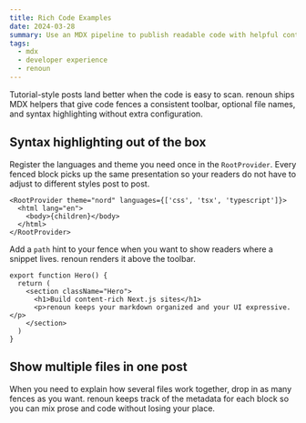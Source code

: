 ```yaml
---
title: Rich Code Examples
date: 2024-03-28
summary: Use an MDX pipeline to publish readable code with helpful context.
tags:
  - mdx
  - developer experience
  - renoun
---
```


Tutorial-style posts land better when the code is easy to scan. renoun ships MDX helpers that give
code fences a consistent toolbar, optional file names, and syntax highlighting without extra
configuration.

## Syntax highlighting out of the box

Register the languages and theme you need once in the `RootProvider`. Every fenced block picks up the
same presentation so your readers do not have to adjust to different styles post to post.

```tsx path="app/layout.tsx"
<RootProvider theme="nord" languages={['css', 'tsx', 'typescript']}>
  <html lang="en">
    <body>{children}</body>
  </html>
</RootProvider>
```

Add a `path` hint to your fence when you want to show readers where a snippet lives. renoun renders it
above the toolbar.

```tsx path="components/Hero.tsx"
export function Hero() {
  return (
    <section className="Hero">
      <h1>Build content-rich Next.js sites</h1>
      <p>renoun keeps your markdown organized and your UI expressive.</p>
    </section>
  )
}
```

## Show multiple files in one post

When you need to explain how several files work together, drop in as many fences as you want. renoun
keeps track of the metadata for each block so you can mix prose and code without losing your place.
